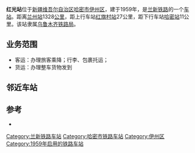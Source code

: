 {{about|位于[[新疆维吾尔自治区|新疆维吾尔自治区]][[哈密市|哈密市]]红光村的一座火车站|关于[[四川省|四川省]][[成都市|成都市]]红光镇的一座火车站|红光镇站|皖赣铁路车站|新红光站}}
{{noteTA
|1=zh-cn:始发车次; zh-hk:列車班次;
|2=zh-cn:车次; zh-hk:班次;
}}
{{Infobox China railway station
|车站名称=红光站
|图片=
|图片介绍=
|车站名称拼音=Hongguang
|英文名称 = Hongguang Railway Station
|车站代码 = 42185<ref>{{cite book|title=中华人民共和国铁路车站代码（GB/T 10302-2010）|publisher=中国标准出版社|year=2010|isbn=155066140495|ignore-isbn-error=true|pages=14}}</ref>
|电报码 = 
|拼音码 = 
|车站位置=[[新疆维吾尔自治区|新疆维吾尔自治区]][[哈密市|哈密市]][[伊州区|伊州区]]
|坐标=
|归属=[[乌鲁木齐铁路局|乌鲁木齐铁路局]][[哈密车务段|哈密车务段]]
|线路=[[兰新铁路|兰新铁路]]
|车站等级=[[四等站_(中铁)|四等站]]
|到发线数目=
|月台数目=
}}
'''红光站'''位于[[新疆维吾尔自治区|新疆维吾尔自治区]][[哈密市|哈密市]][[伊州区|伊州区]]，建于1959年，是[[兰新铁路|兰新铁路]]的一个[[铁路车站|车站]]。距离[[兰州站|兰州站]]1328[[公里|公里]]，距上行车站[[红旗村站|红旗村站]]27公里，距下行车站[[哈密站|哈密站]]11公里。该站隶属[[乌鲁木齐铁路局|乌鲁木齐铁路局]]。

==业务范围==
*客运：办理旅客乘降；行李、包裹托运；
*货运：办理整车货物发到

==邻近车站==
{{start rail box|[[中国铁路|中国铁路]]}}
{{s-inop|[[红旗村站|红旗村站]]|{{站|兰州}}方向}}
{{s-line|[[兰新铁路|兰新铁路]]<br/>← 27km 红光站 11km →}}
{{s-inop|[[哈密站|哈密站]]|{{站|乌鲁木齐}}方向}}
{{end box}}

==参考==
{{Reflist|2}}
*{{cite book|author=吴建民|title=中国铁路旅游|publisher=中国地图出版社|year=2002|pages=171页|isbn=7-5031-3000-8}}

{{兰新铁路|nocat}}
{{铁路车站小作品}}

[[Category:兰新铁路车站|Category:兰新铁路车站]]
[[Category:哈密市铁路车站|Category:哈密市铁路车站]]
[[Category:伊州区|Category:伊州区]]
[[Category:1959年启用的铁路车站|Category:1959年启用的铁路车站]]
